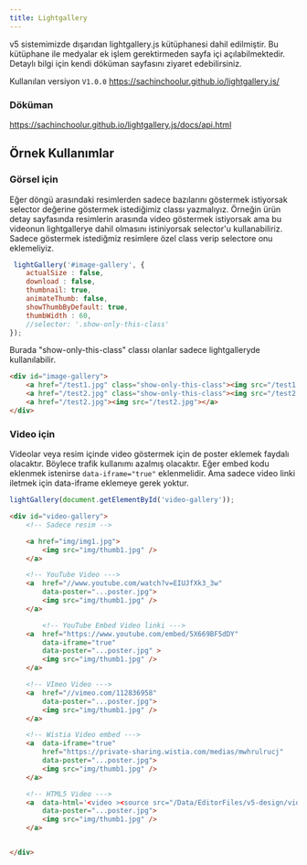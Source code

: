```yaml
---
title: Lightgallery
---
```


v5 sistemimizde dışarıdan lightgallery.js kütüphanesi dahil edilmiştir.
Bu kütüphane ile medyalar ek işlem gerektirmeden sayfa içi açılabilmektedir.
Detaylı bilgi için kendi döküman sayfasını ziyaret edebilirsiniz.

Kullanılan versiyon <code>V1.0.0</code>
https://sachinchoolur.github.io/lightgallery.js/

### Döküman
https://sachinchoolur.github.io/lightgallery.js/docs/api.html


## Örnek Kullanımlar

### Görsel için
Eğer döngü arasındaki resimlerden sadece bazılarını göstermek istiyorsak selector değerine göstermek istediğimiz classı yazmalıyız.
Örneğin ürün detay sayfasında resimlerin arasında video göstermek istiyorsak ama bu videonun lightgallerye dahil olmasını istiniyorsak selector'u kullanabiliriz. Sadece göstermek istediğmiz resimlere özel class verip selectore onu eklemeliyiz.

```javascript title="javascript"
 lightGallery('#image-gallery', {
    actualSize : false,
    download : false,
    thumbnail: true,
    animateThumb: false,
    showThumbByDefault: true,
    thumbWidth : 60,
    //selector: '.show-only-this-class' 
});
```

Burada "show-only-this-class" classı olanlar sadece lightgalleryde kullanılabilir. 

```html title="html"
<div id="image-gallery">
    <a href="/test1.jpg" class="show-only-this-class"><img src="/test1.jpg"></a>
    <a href="/test2.jpg" class="show-only-this-class"><img src="/test2.jpg"></a>
    <a href="/test2.jpg"><img src="/test2.jpg"></a>
</div>
```
### Video için
Videolar veya resim içinde video göstermek için de poster eklemek faydalı olacaktır. Böylece trafik kullanımı azalmış olacaktır.
Eğer embed kodu eklenmek istenirse <code>data-iframe="true"</code> eklenmelidir. 
Ama sadece video linki iletmek için data-iframe eklemeye gerek yoktur. 



```javascript title="javascript"
lightGallery(document.getElementById('video-gallery'));
```



```html title="html"
<div id="video-gallery">
    <!-- Sadece resim -->

    <a href="img/img1.jpg">
        <img src="img/thumb1.jpg" />
    </a>

    <!-- YouTube Video --->
    <a  href="//www.youtube.com/watch?v=EIUJfXk3_3w"
        data-poster="...poster.jpg">
        <img src="img/thumb1.jpg" />
    </a>

        <!-- YouTube Embed Video linki --->
    <a  href="https://www.youtube.com/embed/5X669BF5dDY"
        data-iframe="true" 
        data-poster="...poster.jpg" >
        <img src="img/thumb1.jpg" />
    </a>

    <!-- VImeo Video --->
    <a  href="//vimeo.com/112836958"
        data-poster="...poster.jpg">
        <img src="img/thumb1.jpg" />
    </a>

    <!-- Wistia Video embed --->
    <a  data-iframe="true"
        href="https://private-sharing.wistia.com/medias/mwhrulrucj"
        data-poster="...poster.jpg"> 
        <img src="img/thumb1.jpg" />
    </a>

    <!-- HTML5 Video --->
    <a  data-html='<video ><source src="/Data/EditorFiles/v5-design/video.mp4" type="video/mp4"></video>'
        data-poster="...poster.jpg">
        <img src="img/thumb1.jpg" />
    </a>


</div>
```

